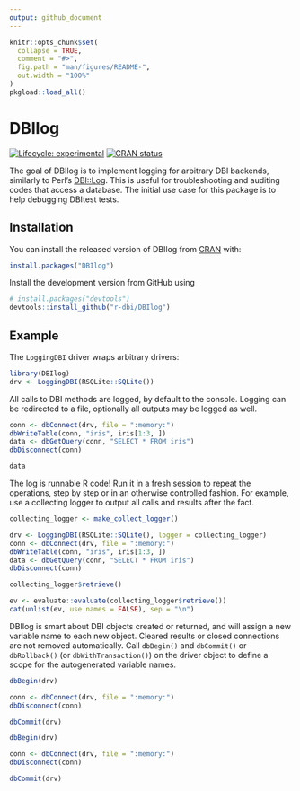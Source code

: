 ```yaml
---
output: github_document
---
```


<!-- README.md is generated from README.Rmd. Please edit that file -->

```r
knitr::opts_chunk$set(
  collapse = TRUE,
  comment = "#>",
  fig.path = "man/figures/README-",
  out.width = "100%"
)
pkgload::load_all()
```

# DBIlog

<!-- badges: start -->
[![Lifecycle: experimental](https://img.shields.io/badge/lifecycle-experimental-orange.svg)](https://www.tidyverse.org/lifecycle/#experimental)
[![CRAN status](https://www.r-pkg.org/badges/version/DBIlog)](https://cran.r-project.org/package=DBIlog)
<!-- badges: end -->

The goal of DBIlog is to implement logging for arbitrary DBI backends, similarly to Perl's [DBI::Log](https://metacpan.org/pod/DBI::Log).
This is useful for troubleshooting and auditing codes that access a database.
The initial use case for this package is to help debugging DBItest tests.

## Installation

You can install the released version of DBIlog from [CRAN](https://CRAN.R-project.org) with:

``` r
install.packages("DBIlog")
```

Install the development version from GitHub using

``` r
# install.packages("devtools")
devtools::install_github("r-dbi/DBIlog")
```


## Example

The `LoggingDBI` driver wraps arbitrary drivers:

```r
library(DBIlog)
drv <- LoggingDBI(RSQLite::SQLite())
```

All calls to DBI methods are logged, by default to the console.
Logging can be redirected to a file, optionally all outputs may be logged as well.

```r
conn <- dbConnect(drv, file = ":memory:")
dbWriteTable(conn, "iris", iris[1:3, ])
data <- dbGetQuery(conn, "SELECT * FROM iris")
dbDisconnect(conn)

data
```

The log is runnable R code!
Run it in a fresh session to repeat the operations, step by step or in an otherwise controlled fashion.
For example, use a collecting logger to output all calls and results after the fact.


```r
collecting_logger <- make_collect_logger()

drv <- LoggingDBI(RSQLite::SQLite(), logger = collecting_logger)
conn <- dbConnect(drv, file = ":memory:")
dbWriteTable(conn, "iris", iris[1:3, ])
data <- dbGetQuery(conn, "SELECT * FROM iris")
dbDisconnect(conn)

collecting_logger$retrieve()

ev <- evaluate::evaluate(collecting_logger$retrieve())
cat(unlist(ev, use.names = FALSE), sep = "\n")
```

DBIlog is smart about DBI objects created or returned, and will assign a new variable name to each new object.
Cleared results or closed connections are not removed automatically.
Call `dbBegin()` and `dbCommit()` or `dbRollback()` (or `dbWithTransaction()`) on the driver object to define a scope for the autogenerated variable names.

```r
dbBegin(drv)

conn <- dbConnect(drv, file = ":memory:")
dbDisconnect(conn)

dbCommit(drv)

dbBegin(drv)

conn <- dbConnect(drv, file = ":memory:")
dbDisconnect(conn)

dbCommit(drv)
```
